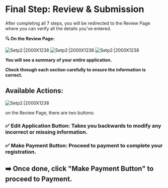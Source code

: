 # Final Step: Review & Submission

After completing all 7 steps, you will be redirected to the Review Page where you can verify all the details you've entered.

**🔍 On the Review Page:**

![Setp2:|2000X1238](/priv-limited38.png)
![Setp2:|2000X1238](/priv-limited39.png)
![Setp2:|2000X1238](/priv-limited40.png) 

**You will see a summary of your entire application.**

**Check through each section carefully to ensure the information is correct.**

## Available Actions:

![Setp2:|2000X1238](/priv-limited41.png) 

on the Review Page, there are two buttons:
### ✅ Edit Application Button: Takes you backwards to modify any incorrect or missing information.

### ✅ Make Payment Button:  Proceed to payment to complete your registration.


## ➡️ Once done, click "Make Payment Button" to proceed to Payment.

